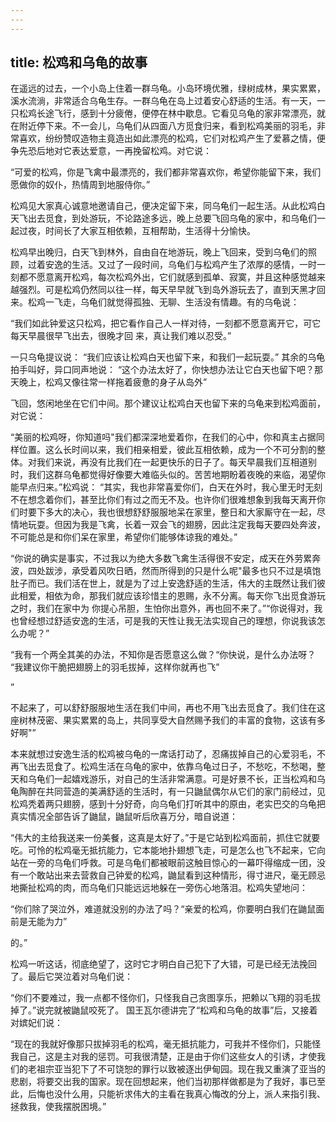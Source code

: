 ```yaml
---
---
---
```

title: 松鸡和乌龟的故事
---



在遥远的过去，一个小岛上住着一群乌龟。小岛环境优雅，绿树成林，果实累累，溪水流淌，非常适合乌龟生存。一群乌龟在岛上过着安心舒适的生活。有一天，一只松鸡长途飞行，感到十分疲倦，便停在林中歇息。它看见乌龟的家非常漂亮，就在附近停下来。不一会儿，乌龟们从四面八方觅食归来，看到松鸡美丽的羽毛，非常喜欢，纷纷赞叹造物主竟造出如此漂亮的松鸡，它们对松鸡产生了爱慕之情，便争先恐后地对它表达爱意，一再挽留松鸡。对它说：

“可爱的松鸡，你是飞禽中最漂亮的，我们都非常喜欢你，希望你能留下来，我们愿做你的奴仆，热情周到地服侍你。”

松鸡见大家真心诚意地邀请自己，便决定留下来，同乌龟们一起生活。从此松鸡白天飞出去觅食，到处游玩，不论路途多远，晚上总要飞回乌龟的家中，和乌龟们一起过夜，时间长了大家互相依赖，互相帮助，生活得十分愉快。

松鸡早出晚归，白天飞到林外，自由自在地游玩，晚上飞回来，受到乌龟们的照顾，过着安逸的生活。又过了一段时间，乌龟们与松鸡产生了浓厚的感情，一时一刻都不愿意离开松鸡，每次松鸡外出，它们就感到孤单、寂寞，并且这种感觉越来越强烈。可是松鸡仍然同以往一样，每天早早就飞到岛外游玩去了，直到天黑才回来。松鸡一飞走，乌龟们就觉得孤独、无聊、生活没有情趣。有的乌龟说：

“我们如此钟爱这只松鸡，把它看作自己人一样对待，一刻都不愿意离开它，可它每天早晨很早飞出去，很晚才回
来，真让我们难以忍受。”

一只乌龟提议说：
“我们应该让松鸡白天也留下来，和我们一起玩耍。”
其余的乌龟拍手叫好，异口同声地说：
“这个办法太好了，你快想办法让它白天也留下吧？那天晚上，松鸡又像往常一样拖着疲惫的身子从岛外”

飞回，悠闲地坐在它们中间。那个建议让松鸡白天也留下来的乌龟来到松鸡面前，对它说：

“美丽的松鸡呀，你知道吗"我们都深深地爱着你，在我们的心中，你和真主占据同样位置。这么长时间以来，我们相亲相爱，彼此互相依赖，成为一个不可分割的整体。对我们来说，再没有比我们在一起更快乐的日子了。每天早晨我们互相道别时，我们这群乌龟都觉得好像要大难临头似的。苦苦地期盼着夜晚的来临，渴望你能早点归来。”松鸡说：
“其实，我也非常喜爱你们，白天在外时，我心里无时无刻不在想念着你们，甚至比你们有过之而无不及。也许你们很难想象到我每天离开你们时要下多大的决心，我也很想舒舒服服地呆在家里，整日和大家厮守在一起，尽情地玩耍。但因为我是飞禽，长着一双会飞的翅膀，因此注定我每天要四处奔波，不可能总是和你们呆在家里，希望你们能够体谅我的难处。”

“你说的确实是事实，不过我以为绝大多数飞禽生活得很不安定，成天在外劳累奔波，四处跋涉，承受着风吹日晒，然而所得到的只是什么呢"最多也只不过是填饱肚子而已。我们活在世上，就是为了过上安逸舒适的生活，伟大的主既然让我们彼此相爱，相依为命，那我们就应该珍惜主的恩赐，永不分离。每天你飞出觅食游玩之时，我们在家中为
你提心吊胆，生怕你出意外，再也回不来了。”“你说得对，我也曾经想过舒适安逸的生活，可是我的天性让我无法实现自己的理想，你说我该怎么办呢？”

“我有一个两全其美的办法，不知你是否愿意这么做？“你快说，是什么办法呀？
“我建议你干脆把翅膀上的羽毛拔掉，这样你就再也飞”

”

不起来了，可以舒舒服服地生活在我们中间，再也不用飞出去觅食了。我们住在这座树林茂密、果实累累的岛上，共同享受大自然赐予我们的丰富的食物，这该有多好啊"”

本来就想过安逸生活的松鸡被乌龟的一席话打动了，忍痛拔掉自己的心爱羽毛，不再飞出去觅食了。松鸡生活在乌龟的家中，依靠乌龟过日子，不愁吃，不愁喝，整天和乌龟们一起嬉戏游乐，对自己的生活非常满意。可是好景不长，正当松鸡和乌龟陶醉在共同营造的美满舒适的生活时，有一只鼬鼠偶尔从它们的家门前经过，见松鸡秃着两只翅膀，感到十分好奇，向乌龟们打听其中的原由，老实巴交的乌龟把真实情况全部告诉了鼬鼠，鼬鼠听后欣喜万分，暗自说道：

“伟大的主给我送来一份美餐，这真是太好了。”于是它站到松鸡面前，抓住它就要吃。可怜的松鸡毫无抵抗能力，它本能地扑翅想飞走，可是怎么也飞不起来，它向站在一旁的乌龟们呼救。可是乌龟们都被眼前这触目惊心的一幕吓得缩成一团，没有一个敢站出来去营救自己钟爱的松鸡，鼬鼠看到这种情形，得寸进尺，毫无顾忌地撕扯松鸡的肉，而乌龟们只能远远地躲在一旁伤心地落泪。松鸡失望地问：

“你们除了哭泣外，难道就没别的办法了吗？“亲爱的松鸡，你要明白我们在鼬鼠面前是无能为力”

的。”



松鸡一听这话，彻底绝望了，这时它才明白自己犯下了大错，可是已经无法挽回了。最后它哭泣着对乌龟们说：

“你们不要难过，我一点都不怪你们，只怪我自己贪图享乐，把赖以飞翔的羽毛拔掉了。”说完就被鼬鼠咬死了。
国王瓦尔德讲完了“松鸡和乌龟的故事”后，又接着对嫔妃们说：

“现在的我就好像那只拔掉羽毛的松鸡，毫无抵抗能力，可我并不怪你们，只能怪我自己，这是主对我的惩罚。可我很清楚，正是由于你们这些女人的引诱，才使我们的老祖宗亚当犯下了不可饶恕的罪行以致被逐出伊甸园。现在我又重演了亚当的悲剧，将要交出我的国家。现在回想起来，他们当初那样做都是为了我好，事已至此，后悔也没什么用，只能祈求伟大的主看在我真心悔改的分上，派人来指引我、拯救我，使我摆脱困境。”